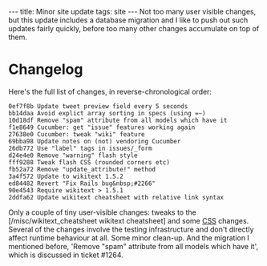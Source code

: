 ---
title: Minor site update
tags: site
---
Not too many user visible changes, but this update includes a database migration and I like to push out such updates fairly quickly, before too many other changes accumulate on top of them.

= Changelog =

Here's the full list of changes, in reverse-chronological order:

<pre>0ef7f8b Update tweet preview field every 5 seconds
bb14daa Avoid explict array sorting in specs (using =~)
10d18df Remove "spam" attribute from all models which have it
f1e8649 Cucumber: get "issue" features working again
27638e0 Cucumber: tweak "wiki" feature
69bba98 Update notes on (not) vendoring Cucumber
26db772 Use "label" tags in issues/_form
d24e4e0 Remove "warning" flash style
fff9288 Tweak flash CSS (rounded corners etc)
fb52a72 Remove "update_attribute!" method
3a4f572 Update to wikitext 1.5.2
ed84482 Revert "Fix Rails bug&nbsp;#2266"
90e4543 Require wikitext > 1.5.1
2ddfa62 Update wikitext cheatsheet with relative link syntax</pre>

Only a couple of tiny user-visible changes: tweaks to the [/misc/wikitext_cheatsheet wikitext cheatsheet] and some [[CSS]] changes. Several of the changes involve the testing infrastructure and don't directly affect runtime behaviour at all. Some minor clean-up. And the migration I mentioned before, 'Remove "spam" attribute from all models which have it', which is discussed in ticket #1264.
